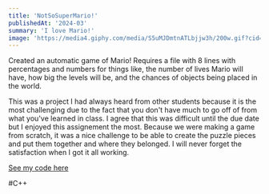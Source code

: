```yaml
---
title: 'NotSoSuperMario!'
publishedAt: '2024-03'
summary: 'I love Mario!'
image: 'https://media4.giphy.com/media/S5uMJDmtnATLbjjw3h/200w.gif?cid=6c09b9526cdxhyrsip90g6ta602cx61p83nx1oftc6ugvblh&ep=v1_gifs_search&rid=200w.gif&ct=g'
---
```


Created an automatic game of Mario! Requires a file with 8 lines with percentages 
and numbers for things like, the number of lives Mario will have, how big the levels will be,
and the chances of objects being placed in the world. 

This was a project I had always heard from other students because it is the most challenging due to the fact that you don't
have much to go off of from what you've learned in class. I agree that this was difficult until the due date but I enjoyed this 
assignement the most. Because we were making a game from scratch, it was a nice challenge to be able to create the puzzle pieces and
put them together and where they belonged. I will never forget the satisfaction when I got it all working.

[See my code here](https://github.com/MaggieHillebrecht/Not-So-Super-Mario)

#C++